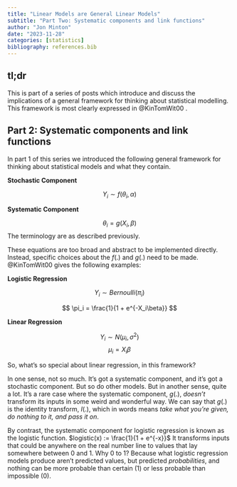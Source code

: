 ```yaml
---
title: "Linear Models are General Linear Models"
subtitle: "Part Two: Systematic components and link functions"
author: "Jon Minton"
date: "2023-11-28"
categories: [statistics]
bibliography: references.bib
---
```


## tl;dr

This is part of a series of posts which introduce and discuss the implications of a general framework for thinking about statistical modelling. This framework is most clearly expressed in @KinTomWit00 .

## Part 2: Systematic components and link functions

In part 1 of this series we introduced the following general framework for thinking about statistical models and what they contain.

**Stochastic Component**

$$
Y_i \sim f(\theta_i, \alpha)
$$

**Systematic Component**

$$
\theta_i = g(X_i, \beta)
$$ The terminology are as described previously.

These equations are too broad and abstract to be implemented directly. Instead, specific choices about the $f(.)$ and $g(.)$ need to be made. @KinTomWit00 gives the following examples:

**Logistic Regression**

$$
Y_i \sim Bernoulli(\pi_i) 
$$

$$
\pi_i = \frac{1}{1 + e^{-X_i\beta}}
$$

**Linear Regression**

$$
Y_i \sim N(\mu_i, \sigma^2) 
$$
$$
 \mu_i = X_i\beta
$$

So, what's so special about linear regression, in this framework?

In one sense, not so much. It's got a systematic component, and it's got a stochastic component. But so do other models. But in another sense, quite a lot. It's a rare case where the systematic component, $g(.)$, *doesn't* transform its inputs in some weird and wonderful way. We can say that $g(.)$ is the identity transform, $I(.)$, which in words means *take what you're given, do nothing to it, and pass it on*.

By contrast, the systematic component for logistic regression is known as the logistic function. $logistic(x) := \frac{1}{1 + e^{-x}}$ It transforms inputs that could be anywhere on the real number line to values that lay somewhere between 0 and 1. Why 0 to 1? Because what logistic regression models produce aren't predicted values, but predicted *probabilities*, and nothing can be more probable than certain (1) or less probable than impossible (0). 


